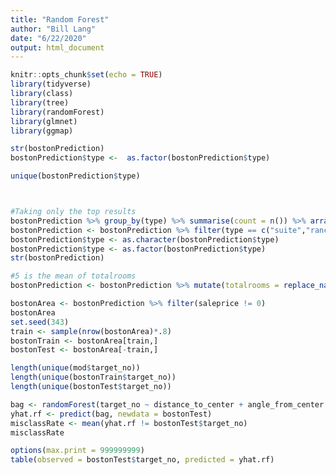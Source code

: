 ```yaml
---
title: "Random Forest"
author: "Bill Lang"
date: "6/22/2020"
output: html_document
---
```


```r
knitr::opts_chunk$set(echo = TRUE)
library(tidyverse)
library(class)
library(tree)
library(randomForest)
library(glmnet)
library(ggmap)
```


```r
str(bostonPrediction)
bostonPrediction$type <-  as.factor(bostonPrediction$type)

unique(bostonPrediction$type)



#Taking only the top results
bostonPrediction %>% group_by(type) %>% summarise(count = n()) %>% arrange(count)
bostonPrediction <- bostonPrediction %>% filter(type == c("suite","ranch","apartment","house"))
bostonPrediction$type <- as.character(bostonPrediction$type)
bostonPrediction$type <- as.factor(bostonPrediction$type)
str(bostonPrediction)

#5 is the mean of totalrooms
bostonPrediction <- bostonPrediction %>% mutate(totalrooms = replace_na(totalrooms,5))

```


```r
bostonArea <- bostonPrediction %>% filter(saleprice != 0)
bostonArea
set.seed(343)
train <- sample(nrow(bostonArea)*.8)
bostonTrain <- bostonArea[train,]
bostonTest <- bostonArea[-train,]

length(unique(mod$target_no))
length(unique(bostonTrain$target_no))
length(unique(bostonTest$target_no))
```

```r
bag <- randomForest(target_no ~ distance_to_center + angle_from_center + year, data = bostonTrain, ntree = 1000, mtry = 2, importance = TRUE)
yhat.rf <- predict(bag, newdata = bostonTest)
misclassRate <- mean(yhat.rf != bostonTest$target_no)
misclassRate
```


```r
options(max.print = 999999999)
table(observed = bostonTest$target_no, predicted = yhat.rf)
```

